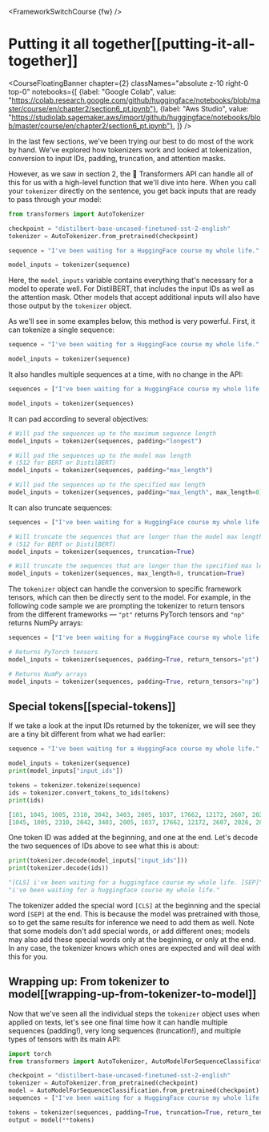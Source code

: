 <FrameworkSwitchCourse {fw} />

# Putting it all together[[putting-it-all-together]]

<CourseFloatingBanner chapter={2}
  classNames="absolute z-10 right-0 top-0"
  notebooks={[
    {label: "Google Colab", value: "https://colab.research.google.com/github/huggingface/notebooks/blob/master/course/en/chapter2/section6_pt.ipynb"},
    {label: "Aws Studio", value: "https://studiolab.sagemaker.aws/import/github/huggingface/notebooks/blob/master/course/en/chapter2/section6_pt.ipynb"},
]} />

In the last few sections, we've been trying our best to do most of the work by hand. We've explored how tokenizers work and looked at tokenization, conversion to input IDs, padding, truncation, and attention masks.

However, as we saw in section 2, the 🤗 Transformers API can handle all of this for us with a high-level function that we'll dive into here. When you call your `tokenizer` directly on the sentence, you get back inputs that are ready to pass through your model:

```py
from transformers import AutoTokenizer

checkpoint = "distilbert-base-uncased-finetuned-sst-2-english"
tokenizer = AutoTokenizer.from_pretrained(checkpoint)

sequence = "I've been waiting for a HuggingFace course my whole life."

model_inputs = tokenizer(sequence)
```

Here, the `model_inputs` variable contains everything that's necessary for a model to operate well. For DistilBERT, that includes the input IDs as well as the attention mask. Other models that accept additional inputs will also have those output by the `tokenizer` object.

As we'll see in some examples below, this method is very powerful. First, it can tokenize a single sequence:

```py
sequence = "I've been waiting for a HuggingFace course my whole life."

model_inputs = tokenizer(sequence)
```

It also handles multiple sequences at a time, with no change in the API:

```py
sequences = ["I've been waiting for a HuggingFace course my whole life.", "So have I!"]

model_inputs = tokenizer(sequences)
```

It can pad according to several objectives:

```py
# Will pad the sequences up to the maximum sequence length
model_inputs = tokenizer(sequences, padding="longest")

# Will pad the sequences up to the model max length
# (512 for BERT or DistilBERT)
model_inputs = tokenizer(sequences, padding="max_length")

# Will pad the sequences up to the specified max length
model_inputs = tokenizer(sequences, padding="max_length", max_length=8)
```

It can also truncate sequences:

```py
sequences = ["I've been waiting for a HuggingFace course my whole life.", "So have I!"]

# Will truncate the sequences that are longer than the model max length
# (512 for BERT or DistilBERT)
model_inputs = tokenizer(sequences, truncation=True)

# Will truncate the sequences that are longer than the specified max length
model_inputs = tokenizer(sequences, max_length=8, truncation=True)
```

The `tokenizer` object can handle the conversion to specific framework tensors, which can then be directly sent to the model. For example, in the following code sample we are prompting the tokenizer to return tensors from the different frameworks — `"pt"` returns PyTorch tensors and `"np"` returns NumPy arrays:

```py
sequences = ["I've been waiting for a HuggingFace course my whole life.", "So have I!"]

# Returns PyTorch tensors
model_inputs = tokenizer(sequences, padding=True, return_tensors="pt")

# Returns NumPy arrays
model_inputs = tokenizer(sequences, padding=True, return_tensors="np")
```

## Special tokens[[special-tokens]]

If we take a look at the input IDs returned by the tokenizer, we will see they are a tiny bit different from what we had earlier:

```py
sequence = "I've been waiting for a HuggingFace course my whole life."

model_inputs = tokenizer(sequence)
print(model_inputs["input_ids"])

tokens = tokenizer.tokenize(sequence)
ids = tokenizer.convert_tokens_to_ids(tokens)
print(ids)
```

```python out
[101, 1045, 1005, 2310, 2042, 3403, 2005, 1037, 17662, 12172, 2607, 2026, 2878, 2166, 1012, 102]
[1045, 1005, 2310, 2042, 3403, 2005, 1037, 17662, 12172, 2607, 2026, 2878, 2166, 1012]
```

One token ID was added at the beginning, and one at the end. Let's decode the two sequences of IDs above to see what this is about:

```py
print(tokenizer.decode(model_inputs["input_ids"]))
print(tokenizer.decode(ids))
```

```python out
"[CLS] i've been waiting for a huggingface course my whole life. [SEP]"
"i've been waiting for a huggingface course my whole life."
```

The tokenizer added the special word `[CLS]` at the beginning and the special word `[SEP]` at the end. This is because the model was pretrained with those, so to get the same results for inference we need to add them as well. Note that some models don't add special words, or add different ones; models may also add these special words only at the beginning, or only at the end. In any case, the tokenizer knows which ones are expected and will deal with this for you.

## Wrapping up: From tokenizer to model[[wrapping-up-from-tokenizer-to-model]]

Now that we've seen all the individual steps the `tokenizer` object uses when applied on texts, let's see one final time how it can handle multiple sequences (padding!), very long sequences (truncation!), and multiple types of tensors with its main API:

```py
import torch
from transformers import AutoTokenizer, AutoModelForSequenceClassification

checkpoint = "distilbert-base-uncased-finetuned-sst-2-english"
tokenizer = AutoTokenizer.from_pretrained(checkpoint)
model = AutoModelForSequenceClassification.from_pretrained(checkpoint)
sequences = ["I've been waiting for a HuggingFace course my whole life.", "So have I!"]

tokens = tokenizer(sequences, padding=True, truncation=True, return_tensors="pt")
output = model(**tokens)
```
